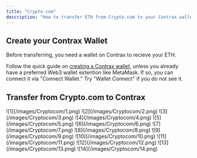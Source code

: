 ```yaml
---
title: "Crypto.com"
description: "How to transfer ETH from Crypto.com to your Contrax wallet"
---
```


## Create your Contrax Wallet

Before transferring, you need a wallet on Contrax to recieve your ETH.

Follow the quick guide on [creating a Contrax wallet](../start/wallet-setup), unless you already have a preferred Web3 wallet extention like MetaMask. If so, you can connect it via "Connect Wallet." Try "Wallet Connect" if you do not see it.

## Transfer from Crypto.com to Contrax

<Frame>![1](/images/Cryptocom/1.png)</Frame>
<Frame>![2](/images/Cryptocom/2.png)</Frame>
<Frame>![3](/images/Cryptocom/3.png)</Frame>
<Frame>![4](/images/Cryptocom/4.png)</Frame>
<Frame>![5](/images/Cryptocom/5.png)</Frame>
<Frame>![6](/images/Cryptocom/6.png)</Frame>
<Frame>![7](/images/Cryptocom/7.png)</Frame>
<Frame>![8](/images/Cryptocom/8.png)</Frame>
<Frame>![9](/images/Cryptocom/9.png)</Frame>
<Frame>![10](/images/Cryptocom/10.png)</Frame>
<Frame>![11](/images/Cryptocom/11.png)</Frame>
<Frame>![12](/images/Cryptocom/12.png)</Frame>
<Frame>![13](/images/Cryptocom/13.png)</Frame>
<Frame>![14](/images/Cryptocom/14.png)</Frame>
